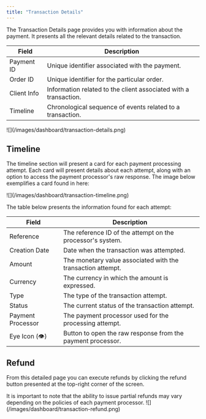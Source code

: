 ```yaml
---
title: "Transaction Details"
---
```


The Transaction Details page provides you with information about the payment. It presents all the relevant details related to the transaction.

| Field          | Description                                               |
|----------------|-----------------------------------------------------------|
| Payment ID     | Unique identifier associated with the payment.      |
| Order ID       | Unique identifier for the particular order.   |
| Client Info    | Information related to the client associated with a transaction.|
| Timeline       | Chronological sequence of events related to a transaction.|

<Frame>![](/images/dashboard/transaction-details.png)</Frame>

## Timeline

The timeline section will present a card for each payment processing attempt. Each card will present details about each attempt, along with an option to access the payment processor's raw response. The image below exemplifies a card found in here:

<Frame>![](/images/dashboard/transaction-timeline.png)</Frame>

The table below presents the information found for each attempt:

| Field             | Description                                                 |
| ----------------- | ----------------------------------------------------------- |
| Reference         | The reference ID of the attempt on the processor's system.  |
| Creation Date     | Date when the transaction was attempted.                    |
| Amount            | The monetary value associated with the transaction attempt. |
| Currency          | The currency in which the amount is expressed.              |
| Type              | The type of the transaction attempt.                        |
| Status            | The current status of the transaction attempt.              |
| Payment Processor | The payment processor used for the processing attempt.      |
| Eye Icon (👁️)    | Button to open the raw response from the payment processor. |

## Refund

From this detailed page you can execute refunds by clicking the refund button presented at the top-right corner of the screen.

<Warning>
  It is important to note that the ability to issue partial refunds may vary depending on the policies of each payment processor.
</Warning>

<Frame>![](/images/dashboard/transaction-refund.png)</Frame>
